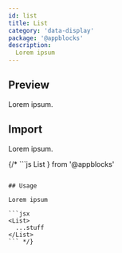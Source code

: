 ```yaml
---
id: list
title: List
category: 'data-display'
package: '@appblocks'
description:
  Lorem ipsum
---
```


## Preview

Lorem ipsum.

## Import

Lorem ipsum.


{/* ```js
  List
} from '@appblocks'
```

## Usage

Lorem ipsum

```jsx
<List>
  ...stuff
</List>
``` */}